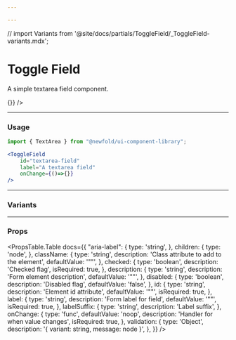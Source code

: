 ```yaml
---

---
```

// import Variants from '@site/docs/partials/ToggleField/_ToggleField-variants.mdx';

# Toggle Field
A simple textarea field component.

<NewfoldRoot>
    <ToggleField
        id="textarea-field"
        label="A textarea field"
        onChange={()=>{}}
    />
</NewfoldRoot>

---
### Usage
```jsx
import { TextArea } from "@newfold/ui-component-library";

<ToggleField
    id="textarea-field"
    label="A textarea field"
    onChange={()=>{}}
/>
```
---
### Variants

---
### Props
<PropsTable.Table 
    docs={{
        "aria-label": {
            type: 'string',
        },
        children: {
            type: 'node',
        },
        className: {
            type: 'string',
            description: 'Class attribute to add to the element',
            defaultValue: '""',
        },
        checked: {
            type: 'boolean',
            description: 'Checked flag',
            isRequired: true,
        },
        description: {
            type: 'string',
            description: 'Form element description',
            defaultValue: '""',
        },
        disabled: {
            type: 'boolean',
            description: 'Disabled flag',
            defaultValue: 'false',
        },
        id: {
            type: 'string',
            description: 'Element id attribute',
            defaultValue: '""',
            isRequired: true,
        },
        label: {
            type: 'string',
            description: 'Form label for field',
            defaultValue: '""',
            isRequired: true,
        },
        labelSuffix: {
            type: 'string',
            description: 'Label suffix',
        },
        onChange: {
            type: 'func',
            defaultValue: 'noop',
            description: 'Handler for when value changes',
            isRequired: true,
        },
        validation: {
            type: 'Object',
            description: '{ variant: string, message: node }',
        },
    }}
/>

